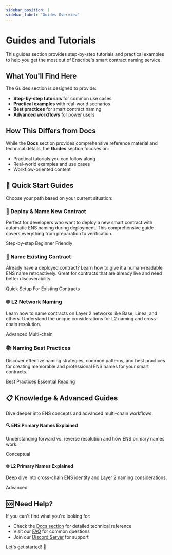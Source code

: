 ```yaml
---
sidebar_position: 1
sidebar_label: "Guides Overview"
---
```



# Guides and Tutorials

This guides section provides step-by-step tutorials and practical examples to help you get the most out of Enscribe's smart contract naming service.

## What You'll Find Here

The Guides section is designed to provide:

- **Step-by-step tutorials** for common use cases
- **Practical examples** with real-world scenarios  
- **Best practices** for smart contract naming
- **Advanced workflows** for power users

## How This Differs from Docs

While the **Docs** section provides comprehensive reference material and technical details, the **Guides** section focuses on:

- Practical tutorials you can follow along
- Real-world examples and use cases
- Workflow-oriented content

## 🚀 Quick Start Guides

Choose your path based on your current situation:

<div className="row" style={{marginBottom: '3rem'}}>
  <div className="col col--6">
    <Link to="/guides/how-to-guides/deploy-and-name-smart-contract" style={{textDecoration: 'none'}}>
      <div className="card">
        <div className="card__header">
          <h3 style={{color: 'var(--ifm-color-primary)', marginBottom: '0.5rem'}}>🚀 Deploy & Name New Contract</h3>
        </div>
        <div className="card__body">
          <p style={{color: 'var(--ifm-color-content)', marginBottom: '1rem'}}>
            Perfect for developers who want to deploy a new smart contract with automatic ENS naming during deployment. This comprehensive guide covers everything from preparation to verification.
          </p>
        </div>
        <div className="card__footer">
          <span className="badge badge--primary" style={{marginRight: '0.5rem'}}>Step-by-step</span>
          <span className="badge badge--secondary">Beginner Friendly</span>
        </div>
      </div>
    </Link>
  </div>
  
  <div className="col col--6">
    <Link to="/guides/how-to-guides/name-existing-smart-contract" style={{textDecoration: 'none'}}>
      <div className="card">
        <div className="card__header">
          <h3 style={{color: 'var(--ifm-color-primary)', marginBottom: '0.5rem'}}>📝 Name Existing Contract</h3>
        </div>
        <div className="card__body">
          <p style={{color: 'var(--ifm-color-content)', marginBottom: '1rem'}}>
            Already have a deployed contract? Learn how to give it a human-readable ENS name retroactively. Great for contracts that are already live and need better discoverability.
          </p>
        </div>
        <div className="card__footer">
          <span className="badge badge--success" style={{marginRight: '0.5rem'}}>Quick Setup</span>
          <span className="badge badge--info">For Existing Contracts</span>
        </div>
      </div>
    </Link>
  </div>
</div>

<div className="row" style={{marginBottom: '3rem'}}>
  <div className="col col--6">
    <Link to="/guides/how-to-guides/name-contract-l2-networks" style={{textDecoration: 'none'}}>
      <div className="card">
        <div className="card__header">
          <h3 style={{color: 'var(--ifm-color-primary)', marginBottom: '0.5rem'}}>🌐 L2 Network Naming</h3>
        </div>
        <div className="card__body">
          <p style={{color: 'var(--ifm-color-content)', marginBottom: '1rem'}}>
            Learn how to name contracts on Layer 2 networks like Base, Linea, and others. Understand the unique considerations for L2 naming and cross-chain resolution.
          </p>
        </div>
        <div className="card__footer">
          <span className="badge badge--warning" style={{marginRight: '0.5rem'}}>Advanced</span>
          <span className="badge badge--success">Multi-chain</span>
        </div>
      </div>
    </Link>
  </div>
  
  <div className="col col--6">
    <Link to="/guides/common-patterns" style={{textDecoration: 'none'}}>
      <div className="card">
        <div className="card__header">
          <h3 style={{color: 'var(--ifm-color-primary)', marginBottom: '0.5rem'}}>📚 Naming Best Practices</h3>
        </div>
        <div className="card__body">
          <p style={{color: 'var(--ifm-color-content)', marginBottom: '1rem'}}>
            Discover effective naming strategies, common patterns, and best practices for creating memorable and professional ENS names for your smart contracts.
          </p>
        </div>
        <div className="card__footer">
          <span className="badge badge--secondary" style={{marginRight: '0.5rem'}}>Best Practices</span>
          <span className="badge badge--primary">Essential Reading</span>
        </div>
      </div>
    </Link>
  </div>
</div>

## 📋 Knowledge & Advanced Guides

Dive deeper into ENS concepts and advanced multi-chain workflows:

<div className="row" style={{marginBottom: '2rem'}}>
  <div className="col col--6">
    <Link to="/guides/knowledge-guides/ens-primary-names-explained" style={{textDecoration: 'none'}}>
      <div className="card">
        <div className="card__header">
          <h4 style={{color: 'var(--ifm-color-primary)', marginBottom: '0.5rem'}}>🔍 ENS Primary Names Explained</h4>
        </div>
        <div className="card__body">
          <p style={{color: 'var(--ifm-color-content)', fontSize: '0.9rem', marginBottom: '0.5rem'}}>
            Understanding forward vs. reverse resolution and how ENS primary names work.
          </p>
        </div>
        <div className="card__footer">
          <span className="badge badge--info">Conceptual</span>
        </div>
      </div>
    </Link>
  </div>
  
  <div className="col col--6">
    <Link to="/guides/knowledge-guides/l2-primary-names-explained" style={{textDecoration: 'none'}}>
      <div className="card">
        <div className="card__header">
          <h4 style={{color: 'var(--ifm-color-primary)', marginBottom: '0.5rem'}}>🌐 L2 Primary Names Explained</h4>
        </div>
        <div className="card__body">
          <p style={{color: 'var(--ifm-color-content)', fontSize: '0.9rem', marginBottom: '0.5rem'}}>
            Deep dive into cross-chain ENS identity and Layer 2 naming considerations.
          </p>
        </div>
        <div className="card__footer">
          <span className="badge badge--warning">Advanced</span>
        </div>
      </div>
    </Link>
  </div>
</div>

## 🆘 Need Help?

If you can't find what you're looking for:

- Check the [Docs section](/docs) for detailed technical reference
- Visit our [FAQ](/docs/faqs) for common questions
- Join our [Discord Server](https://discord.gg/8QUMMdS5GY) for support

Let's get started! 🚀
